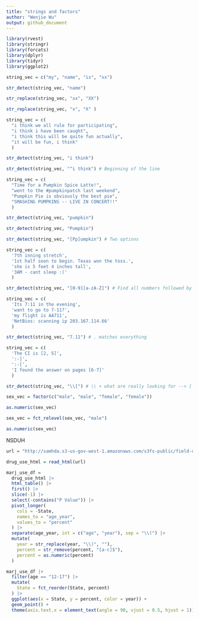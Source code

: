 ```yaml
---
title: "strings and factors"
author: "Wenjie Wu"
output: github_document
---
```


```r
library(rvest)
library(stringr)
library(forcats)
library(dplyr)
library(tidyr)
library(ggplot2)
```


```r
string_vec = c("my", "name", "is", "xx")

str_detect(string_vec, "name")

str_replace(string_vec, "xx", "XX")

str_replace(string_vec, "x", "X" )
```

```r
string_vec = c(
  "i think we all rule for participating",
  "i think i have been caught",
  "i think this will be quite fun actually",
  "it will be fun, i think"
  )

str_detect(string_vec, "i think")

str_detect(string_vec, "^i think") # Beginning of the line
```

```r
string_vec = c(
  "Time for a Pumpkin Spice Latte!",
  "went to the #pumpkinpatch last weekend",
  "Pumpkin Pie is obviously the best pie",
  "SMASHING PUMPKINS -- LIVE IN CONCERT!!"
  )

str_detect(string_vec, "pumpkin")

str_detect(string_vec, "Pumpkin")

str_detect(string_vec, "[Pp]umpkin") # Two options

```

```r
string_vec = c(
  '7th inning stretch',
  '1st half soon to begin. Texas won the toss.',
  'she is 5 feet 4 inches tall',
  '3AM - cant sleep :('
  )

str_detect(string_vec, "[0-9][a-zA-Z]") # Find all numbers followed by letters


```

```r
string_vec = c(
  'Its 7:11 in the evening',
  'want to go to 7-11?',
  'my flight is AA711',
  'NetBios: scanning ip 203.167.114.66'
  )

str_detect(string_vec, "7.11") # . matches everything
```

```r
string_vec = c(
  'The CI is [2, 5]',
  ':-]',
  ':-[',
  'I found the answer on pages [6-7]'
  )

str_detect(string_vec, "\\[") # \\ + what are really looking for --> [
```

```r
sex_vec = factor(c("male", "male", "female", "female"))

as.numeric(sex_vec)
```

```r
sex_vec = fct_relevel(sex_vec, "male")

as.numeric(sex_vec)
```

NSDUH

```r
url = "http://samhda.s3-us-gov-west-1.amazonaws.com/s3fs-public/field-uploads/2k15StateFiles/NSDUHsaeShortTermCHG2015.htm"

drug_use_html = read_html(url)
```

```r
marj_use_df = 
  drug_use_html |>
  html_table() |>
  first() |>
  slice(-1) |>
  select(-contains("P Value")) |>
  pivot_longer(
    cols = -State,
    names_to = "age_year",
    values_to = "percent"
  ) |>
  separate(age_year, int = c("age", "year"), sep = "\\(") |>
  mutate(
    year = str_replace(year, "\\)", ""),
    percent = str_remove(percent, "[a-c]$"),
    percent = as.numeric(percent)
  )
```

```r
marj_use_df |>
  filter(age == "12-17") |>
  mutate(
    State = fct_reorder(State, percent)
  ) |>
  ggplot(aes(x = State, y = percent, color = year)) +
  geom_point() +
  theme(axis.text.x = element_text(angle = 90, vjust = 0.5, hjust = 1))
```

